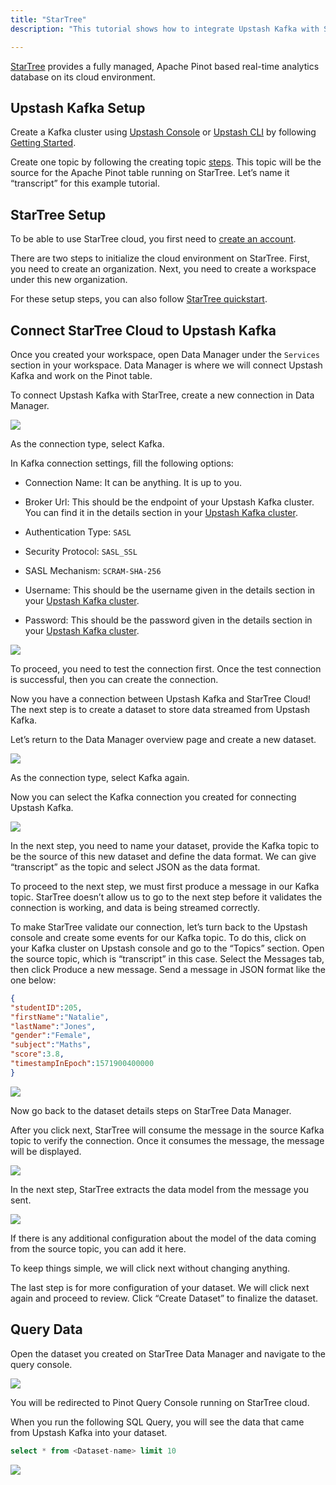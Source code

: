 ```yaml
---
title: "StarTree"
description: "This tutorial shows how to integrate Upstash Kafka with StarTree"

---
```

[StarTree](https://startree.ai/) provides a fully managed, Apache Pinot based real-time analytics database on its cloud environment.

##  Upstash Kafka Setup

Create a Kafka cluster using [Upstash Console](https://console.upstash.com) or [Upstash CLI](https://github.com/upstash/cli) by following [Getting Started](https://docs.upstash.com/kafka).

Create one topic by following the creating topic [steps](https://docs.upstash.com/kafka#create-a-topic). This topic will be the source for the Apache Pinot table running on StarTree. Let’s name it “transcript” for this example tutorial.

##  StarTree Setup

To be able to use StarTree cloud, you first need to [create an account](https://startree.ai/saas-signup).

There are two steps to initialize the cloud environment on StarTree. First, you need to create an organization. Next, you need to create a workspace under this new organization.

For these setup steps, you can also follow [StarTree quickstart](https://dev.startree.ai/docs/startree-enterprise-edition/startree-cloud/getting-started/saas/how-to-guide).

## Connect StarTree Cloud to Upstash Kafka

Once you created your workspace, open Data Manager under the `Services` section in your workspace. Data Manager is where we will connect Upstash Kafka and work on the Pinot table. 

To connect Upstash Kafka with StarTree, create a new connection in Data Manager. 


<Frame><img src="/img/startree/create-a-connection.png"/></Frame>

As the connection type, select Kafka.

In Kafka connection settings, fill the following options:

- Connection Name: It can be anything. It is up to you.

- Broker Url: This should be the endpoint of your Upstash Kafka cluster. You can find it in the details section in your [Upstash Kafka cluster](https://console.upstash.com/kafka).

- Authentication Type:  `SASL`

- Security Protocol: `SASL_SSL`

- SASL Mechanism: `SCRAM-SHA-256`

- Username: This should be the username given in the details section in your [Upstash Kafka cluster](https://console.upstash.com/kafka).

- Password: This should be the password given in the details section in your [Upstash Kafka cluster](https://console.upstash.com/kafka).


<Frame><img src="/img/startree/create-kafka-connection.png"/></Frame>

To proceed, you need to test the connection first. Once the test connection is successful, then you can create the connection.

Now you have a connection between Upstash Kafka and StarTree Cloud! The next step is to create a dataset to store data streamed from Upstash Kafka. 

Let’s return to the Data Manager overview page and create a new dataset.


<Frame><img src="/img/startree/create-a-dataset.png"/></Frame>

As the connection type, select Kafka again. 

Now you can select the Kafka connection you created for connecting Upstash Kafka. 


<Frame><img src="/img/startree/select-kafka-connection.png"/></Frame>

In the next step, you need to name your dataset, provide the Kafka topic to be the source of this new dataset and define the data format. We can give “transcript” as the topic and select JSON as the data format. 

To proceed to the next step, we must first produce a message in our Kafka topic. StarTree doesn’t allow us to go to the next step before it validates the connection is working, and data is being streamed correctly. 

To make StarTree validate our connection, let’s turn back to the Upstash console and create some events for our Kafka topic. To do this, click on your Kafka cluster on Upstash console and go to the “Topics” section. Open the source topic, which is “transcript” in this case. Select the Messages tab, then click Produce a new message. Send a message in JSON format like the one below:

``` json
{
"studentID":205,
"firstName":"Natalie",
"lastName":"Jones",
"gender":"Female",
"subject":"Maths",
"score":3.8,
"timestampInEpoch":1571900400000
}
```


<Frame><img src="/img/startree/produce-message.png"/></Frame>

Now go back to the dataset details steps on StarTree Data Manager. 

After you click next, StarTree will consume the message in the source Kafka topic to verify the connection. Once it consumes the message, the message will be displayed. 


<Frame><img src="/img/startree/sample-data.png"/></Frame>

In the next step, StarTree extracts the data model from the message you sent. 


<Frame><img src="/img/startree/data-modeling.png"/></Frame>

If there is any additional configuration about the model of the data coming from the source topic, you can add it here.

To keep things simple, we will click next without changing anything. 

The last step is for more configuration of your dataset. We will click next again and proceed to review. Click “Create Dataset” to finalize the dataset. 

## Query Data

Open the dataset you created on StarTree Data Manager and navigate to the query console. 


<Frame><img src="/img/startree/open-query-console.png"/></Frame>

You will be redirected to Pinot Query Console running on StarTree cloud. 

When you run the following SQL Query, you will see the data that came from Upstash Kafka into your dataset. 

``` sql
select * from <Dataset-name> limit 10
```

<Frame><img src="/img/startree/query-result.png"/></Frame>